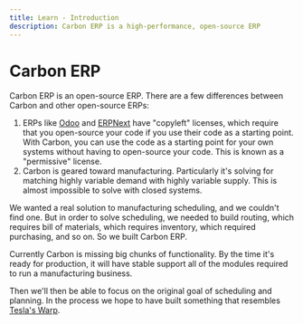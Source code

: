 ```yaml
---
title: Learn - Introduction
description: Carbon ERP is a high-performance, open-source ERP
---
```



# Carbon ERP

Carbon ERP is an open-source ERP. There are a few differences between Carbon and other open-source ERPs:

1. ERPs like [Odoo](https://www.odoo.com/) and [ERPNext](https://erpnext.com/) have "copyleft" licenses, which require that you open-source your code if you use their code as a starting point. With Carbon, you can use the code as a starting point for your own systems without having to open-source your code. This is known as a "permissive" license.
2. Carbon is geared toward manufacturing. Particularly it's solving for matching highly variable demand with highly variable supply. This is almost impossible to solve with closed systems.

We wanted a real solution to manufacturing scheduling, and we couldn't find one. But in order to solve scheduling, we needed to build routing, which requires bill of materials, which requires inventory, which required purchasing, and so on. So we built Carbon ERP.

Currently Carbon is missing big chunks of functionality. By the time it's ready for production, it will have stable support all of the modules required to run a manufacturing business.

Then we'll then be able to focus on the original goal of scheduling and planning. In the process we hope to have built something that resembles [Tesla's Warp](https://electrek.co/2016/02/15/tesla-3dx-model-3/).
